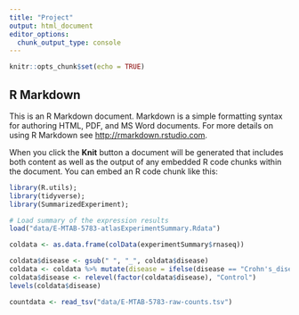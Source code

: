 ```yaml
---
title: "Project"
output: html_document
editor_options: 
  chunk_output_type: console
---
```


```r
knitr::opts_chunk$set(echo = TRUE)
```

## R Markdown

This is an R Markdown document. Markdown is a simple formatting syntax for authoring HTML, PDF, and MS Word documents. For more details on using R Markdown see <http://rmarkdown.rstudio.com>.

When you click the **Knit** button a document will be generated that includes both content as well as the output of any embedded R code chunks within the document. You can embed an R code chunk like this:

```r
library(R.utils);
library(tidyverse);
library(SummarizedExperiment);

# Load summary of the expression results 
load("data/E-MTAB-5783-atlasExperimentSummary.Rdata")
```

```r
coldata <- as.data.frame(colData(experimentSummary$rnaseq))

coldata$disease <- gsub(" ", "_", coldata$disease)
coldata <- coldata %>% mutate(disease = ifelse(disease == "Crohn's_disease", 'CD','Control'))
coldata$disease <- relevel(factor(coldata$disease), "Control")
levels(coldata$disease)
```


```r
countdata <- read_tsv("data/E-MTAB-5783-raw-counts.tsv")
```


```r

```

